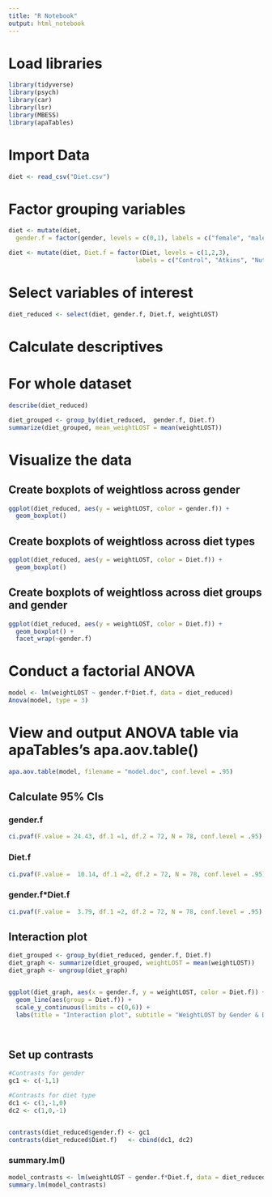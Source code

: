 ```yaml
---
title: "R Notebook"
output: html_notebook
---
```




# Load libraries
```r
library(tidyverse)
library(psych)
library(car)
library(lsr)
library(MBESS)
library(apaTables)
```






# Import Data
```r

diet <- read_csv("Diet.csv")

```


# Factor grouping variables
```r
diet <- mutate(diet,
  gender.f = factor(gender, levels = c(0,1), labels = c("female", "male")))

diet <- mutate(diet, Diet.f = factor(Diet, levels = c(1,2,3), 
                                   labels = c("Control", "Atkins", "Nutrisystem")))
```


# Select variables of interest 
```r
diet_reduced <- select(diet, gender.f, Diet.f, weightLOST)
```


# Calculate descriptives
# For whole dataset
```r
describe(diet_reduced)
```


```r
diet_grouped <- group_by(diet_reduced,  gender.f, Diet.f)
summarize(diet_grouped, mean_weightLOST = mean(weightLOST))
```


# Visualize the data
## Create boxplots of weightloss across gender
```r
ggplot(diet_reduced, aes(y = weightLOST, color = gender.f)) +
  geom_boxplot() 

```



## Create boxplots of weightloss across diet types
```r
ggplot(diet_reduced, aes(y = weightLOST, color = Diet.f)) +
  geom_boxplot() 

```



## Create boxplots of weightloss across diet groups and gender
```r
ggplot(diet_reduced, aes(y = weightLOST, color = Diet.f)) +
  geom_boxplot() +
  facet_wrap(~gender.f)

```




# Conduct a factorial ANOVA
```r
model <- lm(weightLOST ~ gender.f*Diet.f, data = diet_reduced)
Anova(model, type = 3)
```


# View and output ANOVA table via apaTables's apa.aov.table()
```r
apa.aov.table(model, filename = "model.doc", conf.level = .95)
```


## Calculate 95% CIs
### gender.f
```r

ci.pvaf(F.value = 24.43, df.1 =1, df.2 = 72, N = 78, conf.level = .95)

```

### Diet.f
```r
ci.pvaf(F.value =  10.14, df.1 =2, df.2 = 72, N = 78, conf.level = .95)
```


### gender.f*Diet.f
```r
ci.pvaf(F.value =  3.79, df.1 =2, df.2 = 72, N = 78, conf.level = .95)
```


## Interaction plot
```r

diet_grouped <- group_by(diet_reduced, gender.f, Diet.f)
diet_graph <- summarize(diet_grouped, weightLOST = mean(weightLOST))
diet_graph <- ungroup(diet_graph)


ggplot(diet_graph, aes(x = gender.f, y = weightLOST, color = Diet.f)) +
  geom_line(aes(group = Diet.f)) + 
  scale_y_continuous(limits = c(0,6)) +
  labs(title = "Interaction plot", subtitle = "WeightLOST by Gender & Diet") 

  

```



## Set up contrasts
```r

#Contrasts for gender
gc1 <- c(-1,1)

#Contrasts for diet type
dc1 <- c(1,-1,0)
dc2 <- c(1,0,-1)


contrasts(diet_reduced$gender.f) <- gc1
contrasts(diet_reduced$Diet.f)   <- cbind(dc1, dc2)
```


### summary.lm()
```r

model_contrasts <- lm(weightLOST ~ gender.f*Diet.f, data = diet_reduced)
summary.lm(model_contrasts)
```

